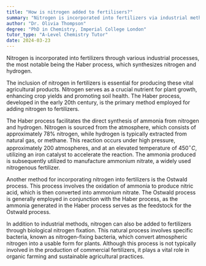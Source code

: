 ```yaml
---
title: "How is nitrogen added to fertilisers?"
summary: "Nitrogen is incorporated into fertilizers via industrial methods, notably the Haber process, which synthesizes ammonia by combining nitrogen and hydrogen."
author: "Dr. Olivia Thompson"
degree: "PhD in Chemistry, Imperial College London"
tutor_type: "A-Level Chemistry Tutor"
date: 2024-03-23
---
```


Nitrogen is incorporated into fertilizers through various industrial processes, the most notable being the Haber process, which synthesizes nitrogen and hydrogen.

The inclusion of nitrogen in fertilizers is essential for producing these vital agricultural products. Nitrogen serves as a crucial nutrient for plant growth, enhancing crop yields and promoting soil health. The Haber process, developed in the early 20th century, is the primary method employed for adding nitrogen to fertilizers.

The Haber process facilitates the direct synthesis of ammonia from nitrogen and hydrogen. Nitrogen is sourced from the atmosphere, which consists of approximately $78\%$ nitrogen, while hydrogen is typically extracted from natural gas, or methane. This reaction occurs under high pressure, approximately $200$ atmospheres, and at an elevated temperature of $450^\circ C$, utilizing an iron catalyst to accelerate the reaction. The ammonia produced is subsequently utilized to manufacture ammonium nitrate, a widely used nitrogenous fertilizer.

Another method for incorporating nitrogen into fertilizers is the Ostwald process. This process involves the oxidation of ammonia to produce nitric acid, which is then converted into ammonium nitrate. The Ostwald process is generally employed in conjunction with the Haber process, as the ammonia generated in the Haber process serves as the feedstock for the Ostwald process.

In addition to industrial methods, nitrogen can also be added to fertilizers through biological nitrogen fixation. This natural process involves specific bacteria, known as nitrogen-fixing bacteria, which convert atmospheric nitrogen into a usable form for plants. Although this process is not typically involved in the production of commercial fertilizers, it plays a vital role in organic farming and sustainable agricultural practices.
    